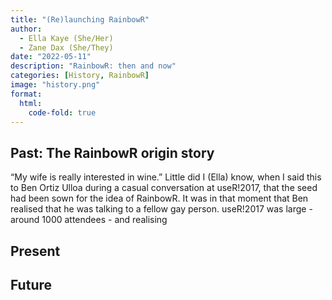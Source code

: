 ```yaml
---
title: "(Re)launching RainbowR"
author:
  - Ella Kaye (She/Her)
  - Zane Dax (She/They)
date: "2022-05-11"
description: "RainbowR: then and now"
categories: [History, RainbowR]
image: "history.png"
format: 
  html:
    code-fold: true
---
```


## Past: The RainbowR origin story

"My wife is really interested in wine." Little did I (Ella) know, when I said this to Ben Ortiz Ulloa during a casual conversation at useR!2017, that the seed had been sown for the idea of RainbowR. It was in that moment that Ben realised that he was talking to a fellow gay person. useR!2017 was large - around 1000 attendees - and realising 

## Present

## Future
